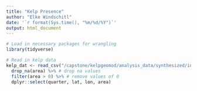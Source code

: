 ```yaml
---
title: "Kelp Presence"
author: "Elke Windschitl"
date: '`r format(Sys.time(), "%m/%d/%Y")`'
output: html_document
---
```


```r
# Load in necessary packages for wrangling
library(tidyverse)
```

```r
# Read in kelp data
kelp_dat <- read_csv("/capstone/kelpgeomod/analysis_data/synthesized/interpolated_join.csv") %>% 
  drop_na(area) %>% # drop na values
  filter(area > 0) %>% # remove values of 0
  dplyr::select(quarter, lat, lon, area)
```

